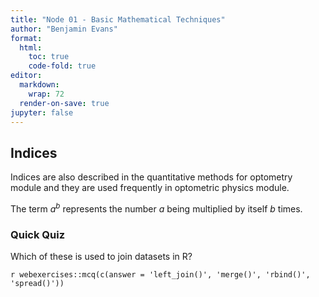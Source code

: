 ```yaml
---
title: "Node 01 - Basic Mathematical Techniques"
author: "Benjamin Evans"
format: 
  html:
    toc: true
    code-fold: true
editor:
  markdown:
    wrap: 72
  render-on-save: true
jupyter: false
---
```


## Indices

Indices are also described in the quantitative methods for optometry module and
they are used frequently in optometric physics module.

The term $a^{b}$ represents the number $a$ being multiplied by itself $b$
times.

::: {.challenge}
### Quick Quiz

Which of these is used to join datasets in R?

`r webexercises::mcq(c(answer = 'left_join()', 'merge()', 'rbind()', 'spread()'))`

:::